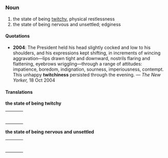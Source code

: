 =={{en}}==
===Noun===
# the state of being [[twitchy]], physical restlessness
# the state of being nervous and unsettled; edginess

====Quotations====
*'''2004''': The President held his head slightly cocked and low to his shoulders, and his expressions kept shifting, in increments of wincing aggravation—lips drawn tight and downward, nostrils flaring and flattening, eyebrows wriggling—through a range of attitudes: impatience, boredom, indignation, sourness, imperiousness, contempt. This unhappy '''twitchiness''' persisted through the evening. &mdash; ''The New Yorker,'' 18 Oct 2004

====Translations====

'''the state of being twitchy'''
{| border=0  width=100%
|-
|bgcolor="#FFFFE0" valign=top width=48%|
{|
<!--left column-->
|}
| width=1% |
|bgcolor="#FFFFE0" valign=top width=48%|
{|
<!--right column-->
|}
|}

'''the state of being nervous and unsettled'''
{| border=0  width=100%
|-
|bgcolor="#FFFFE0" valign=top width=48%|
{|
<!--left column-->
|}
| width=1% |
|bgcolor="#FFFFE0" valign=top width=48%|
{|
<!--right column-->
|}
|}